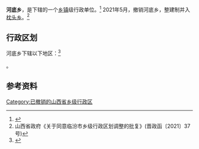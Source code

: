 {{中国乡级行政区|14/10/02/205/000}}

'''河底乡'''，是{{PRC admin/fullname|14/10/02/205/000|3}}下辖的一个[[乡镇|乡镇]]级行政单位。<ref>{{PRC admin/ref sgc|{{PRC admin/parent|14/10/02/205/000}}}}</ref>
2021年5月，撤销河底乡，整建制并入[[枕头乡|枕头乡]]。<ref>山西省政府《关于同意临汾市乡级行政区划调整的批复》(晋政函〔2021〕37号)</ref>

== 行政区划 ==

河底乡下辖以下地区：<ref>{{PRC admin/ref sgc|14/10/02/205/000}}</ref>

{{PRC admin/children|14/10/02/205/000}}。

== 参考资料 ==

{{reflist}}

{{PRC admin/navcat|14/10/02/205/000}}

[[Category:已撤销的山西省乡级行政区|Category:已撤销的山西省乡级行政区]]
